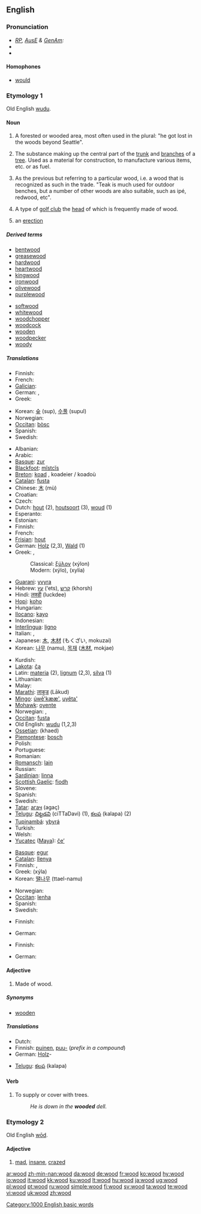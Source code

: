 {{see|Wood}}
==English==

{{rank|higher|military|passage|892|wood|matters|physical|spring}}

===Pronunciation===
* ''[[RP]], [[Australian English|AusE]] & [[GenAm]]:'' {{IPA|/wʊd/}}
* {{audio|en-us-wood.ogg|Audio (US)}}
* {{rhymes|ʊd}}

====Homophones====
* [[would]]

===Etymology 1===
Old English [[wudu]].

====Noun====
{{en-noun|s|-}}

# {{uncountable}} A forested or wooded area, most often used in the plural: "he got lost in the woods beyond Seattle".
# {{uncountable}} The substance making up the central part of the [[trunk]] and [[branches]] of a [[tree]]. Used as a material for construction, to manufacture various items, etc. or as fuel.
# {{countable}} As the previous but referring to a particular wood, i.e. a wood that is recognized as such in the trade. "Teak is much used for outdoor benches, but a number of other woods are also suitable, such as ipé, redwood, etc".
# {{countable}} A type of [[golf club]] the [[head]] of which is frequently made of wood.
# {{slang}} an [[erection]]

=====Derived terms=====
{{top2}}
* [[bentwood]]
* [[greasewood]]
* [[hardwood]]
* [[heartwood]]
* [[kingwood]]
* [[ironwood]]
* [[olivewood]]
* [[purplewood]]
{{mid2}}
* [[softwood]]
* [[whitewood]]
* [[woodchopper]]
* [[woodcock]]
* [[wooden]]
* [[woodpecker]]
* [[woody]]
{{bottom2}}

=====Translations=====
{{trans-top|woodland}}
* Finnish: {{t+|fi|metsä}}
* French: {{t+|fr|bois}}
* [[Galician]]: {{t+|gl|fraga|f|xs=Galician}}
* German: {{t-|de|Waldland|n}}, {{t-|de|Waldung|f}}
* Greek: {{t+|el|δάσος|n|sc=Grek}}
{{trans-mid}}
* Korean: [[숲]] (sup), [[수풀]] (supul)
* Norwegian: {{t-|no|skog|m}}
* [[Occitan]]: [[bòsc]] {{m}}
* Spanish: {{t+|es|bosque|m}}
* Swedish: {{t+|sv|skog|c}}
{{trans-bottom}}

{{trans-top|substance, timber}}
* Albanian: {{t-|sq|dru|xs=Albanian}}
* Arabic: {{t-|ar|خشب|tr=kháshab|sc=Arab}}
* [[Basque]]: [[zur]]
* [[Blackfoot]]: [[mĭstcĭs]]
* [[Breton]]: [[koad]] {{m}}, koadeier / koadoù
* [[Catalan]]: [[fusta]] {{f}}
* Chinese: [[木]] (mù)
* Croatian: {{t-|hr|drvo|n}}
* Czech: {{t-|cs|dřevo|n}}
* Dutch: [[hout]] {{n}} (2), [[houtsoort]] {{f}} (3), [[woud]] {{n}} (1)
* Esperanto: {{t-|eo|ligno|xs=Esperanto}}
* Estonian: {{t-|et|puit}}
* Finnish: {{t+|fi|puu}}
* French: {{t+|fr|bois|m}}
* [[Frisian]]: [[hout]] {{n}}
* German: [[Holz]] {{n}} (2,3), [[Wald]] (1){{n}}
* Greek: ,
*: Classical: [[ξύλον]] (xýlon)
*: Modern: {{t+|el|ξύλο|n|sc=Grek}} (xýlo), {{t+|el|ξυλεία|f|sc=Grek}} (xylía)
* [[Guarani]]: [[yvyra]]
* Hebrew: [[עץ]] (‘ets), [[קרש]] (khorsh)
* Hindi: [[लक्डी]] (luckdee)
* [[Hopi]]: [[koho]]
* Hungarian: {{t+|hu|fa}}
* [[Ilocano]]: [[kayo]]
* Indonesian: {{t+|id|kayu|xs=Indonesian}}
* [[Interlingua]]: [[ligno]]
* Italian: {{t+|it|legno|m}}, {{t+|it|bosco|m}}
* Japanese: [[木]], [[木材]] (もくざい, mokuzai)
* Korean: [[나무]] (namu), [[목재]] ([[木材]], mokjae)
{{trans-mid}}
* Kurdish: {{t-|ku|دار|sc=KUchar}}
* [[Lakota]]: [[čą]]
* Latin: [[materia]] (2), [[lignum]] (2,3), [[silva]] (1)
* Lithuanian: {{t+|lt|medis|xs=Lithuanian}}
* Malay: {{t+|ms|kayu|xs=Malay}}
* [[Marathi]]: [[लाकुड]] (Lākud)
* [[Mingo]]: [[úwẽ'kææ']], [[uyêta']]
* [[Mohawk]]: [[oyente]]
* Norwegian: {{t+|no|tre|n}}, {{t-|no|treverk|n}}
* [[Occitan]]: [[fusta]]
* Old English: [[wudu]] (1,2,3)
* [[Ossetian]]: {{Cyrl|[[хъæд]]}} (khaed)
* [[Piemontese]]: [[bosch]]
* Polish: {{t+|pl|drewno|n}}
* Portuguese: {{t+|pt|madeira|f}}
* Romanian: {{t+|ro|lemn|n}}
* [[Romansch]]: [[lain]] {{m}}
* Russian: {{t+|ru|дерево|n|tr=dérevo|sc=Cyrl}}
* [[Sardinian]]: [[linna]] {{f}}
* [[Scottish Gaelic]]: [[fiodh]] {{m}}
* Slovene: {{t+|sl|les|m}}
* Spanish: {{t+|es|madera|f}}
* Swedish: {{t+|sv|trä}}
* [[Tatar]]: [[агач]] (agaç)
* [[Telugu]]: [[చిట్టడవి]] (ciTTaDavi) (1), [[కలప]] (kalapa) (2)
* [[Tupinambá]]: [[ybyrá]]
* Turkish: {{t+|tr|odun}}
* Welsh: {{t-|cy|coed|xs=Welsh}}
* [[Yucatec]] ([[Maya]]): [[čeʼ]]
{{trans-bottom}}

{{trans-top|pieces gathered to make fire}}
* [[Basque]]: [[egur]]
* [[Catalan]]: [[llenya]] {{f}}
* Finnish: {{t+|fi|puu|p|alt=puut}}, {{t-|fi|polttopuu}}
* Greek: {{t+|el|ξύλα|n|p|sc=Grek}} (xýla)
* Korean: [[땔나무]] (ttael-namu)
{{trans-mid}}
* Norwegian: {{t+|no|ved|m}}
* [[Occitan]]: [[lenha]] {{f}}
* Spanish: {{t-|es|leña|f}}
* Swedish: {{t+|sv|ved|c}}
{{trans-bottom}}

{{trans-top|type of golf club}}
* Finnish: {{t+|fi|puu}}
{{trans-mid}}
* German: {{t+|de|Holz|n}}
{{trans-bottom}}

{{trans-top|an erection (slang)}}
* Finnish: {{t+|fi|stondis}}
{{trans-mid}}
* German: {{t+|de|Latte|f}}
{{trans-bottom}}

====Adjective====
{{en-adj-notcomp}}

# Made of wood.

=====Synonyms=====
* [[wooden]]

=====Translations=====
{{top}}
* Dutch: {{t-|nl|houten}}
* Finnish: [[puinen]], [[puu#Finnish|puu-]] (''prefix in a compound'')
* German: [[Holz]]-
{{mid}}
* [[Telugu]]: [[కలప]] (kalapa)
{{bottom}}

====Verb====
{{en-verb}}

# {{transitive}} To supply or cover with trees.
#: ''He is down in the '''wooded''' dell.''

===Etymology 2===
Old English [[wod|wōd]].

====Adjective====
{{en-adj|er}}

# {{archaic}} [[mad]], [[insane]], [[crazed]]

[[Category:1000 English basic words]]

[[ar:wood]]
[[zh-min-nan:wood]]
[[da:wood]]
[[de:wood]]
[[fr:wood]]
[[ko:wood]]
[[hy:wood]]
[[io:wood]]
[[it:wood]]
[[kk:wood]]
[[ku:wood]]
[[lt:wood]]
[[hu:wood]]
[[ja:wood]]
[[ug:wood]]
[[pl:wood]]
[[pt:wood]]
[[ru:wood]]
[[simple:wood]]
[[fi:wood]]
[[sv:wood]]
[[ta:wood]]
[[te:wood]]
[[vi:wood]]
[[uk:wood]]
[[zh:wood]]